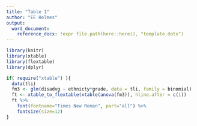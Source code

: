 ```yaml
---
title: "Table 1"
author: "EE Holmes"
output:
  word_document: 
    reference_docx: !expr file.path(here::here(), "template.dotx")
---
```


```r
library(knitr)
library(xtable)
library(flextable)
library(dplyr)
```

```r
if( require("xtable") ){
  data(tli)
  fm3 <- glm(disadvg ~ ethnicty*grade, data = tli, family = binomial)
  ft <- xtable_to_flextable(xtable(anova(fm3)), hline.after = c(1))
  ft %>%
    font(fontname="Times New Roman", part="all") %>%
    fontsize(size=12)
}
```

